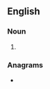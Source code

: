 {{also|antbears|ant-bears}}
==English==

===Noun===
{{head|en|noun form}}

# {{plural of|en|ant bear}}

===Anagrams===
* {{anagrams|en|a=aabenrst|Braatens|Strabane|ratsbane|sea brant|tabernas}}